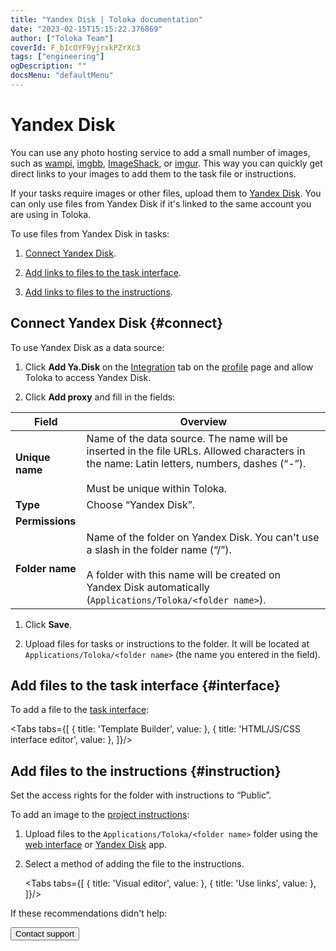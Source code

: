 ```yaml
---
title: "Yandex Disk | Toloka documentation"
date: "2023-02-15T15:15:22.376869"
author: ["Toloka Team"]
coverId: F_bIcOYF9yjrxkPZrXc3
tags: ["engineering"]
ogDescription: ""
docsMenu: "defaultMenu"
---
```



# Yandex Disk

<Note mode="note" title="Note">

You can use any photo hosting service to add a small number of images, such as [wampi](https://wampi.ru/?lang=en), [imgbb](https://imgbb.com/), [ImageShack](https://imageshack.com/), or [imgur](https://imgur.com/). This way you can quickly get direct links to your images to add them to the task file or instructions.

</Note>

If your tasks require images or other files, upload them to [Yandex Disk](https://disk.yandex.com). You can only use files from Yandex Disk if it's linked to the same account you are using in Toloka.

To use files from Yandex Disk in tasks:

1. [Connect Yandex Disk](#connect).

1. [Add links to files to the task interface](#interface).

1. [Add links to files to the instructions](#instruction).

## Connect Yandex Disk {#connect}

To use Yandex Disk as a data source:

1. Click **Add Ya.Disk** on the [Integration](https://platform.toloka.ai/requester/profile/integration) tab on the [profile](https://platform.toloka.ai/requester/profile) page and allow Toloka to access Yandex Disk.

1. Click **Add proxy** and fill in the fields:

**Field**|**Overview**
----- | -----
**Unique name** | Name of the data source. The name will be inserted in the file URLs. Allowed characters in the name: Latin letters, numbers, dashes (“-”).<br/><br/>    Must be unique within Toloka.
**Type** | Choose “Yandex Disk”.
**Permissions** | <PrepareDataTable1/>
**Folder name** | Name of the folder on Yandex Disk. You can't use a slash in the folder name (“/”).<br/><br/>    A folder with this name will be created on Yandex Disk automatically (`Applications/Toloka/<folder name>`).

1. Click **Save**.

1. Upload files for tasks or instructions to the folder. It will be located at `Applications/Toloka/<folder name>` (the name you entered in the field).

## Add files to the task interface {#interface}

To add a file to the [task interface](/docs/guide/spec):

<Tabs tabs={[
  { title: 'Template Builder', value: <PrepareDataList1/> },
  { title: 'HTML/JS/CSS interface editor', value: <PrepareDataList2/> },
]}/>

## Add files to the instructions {#instruction}

<Note mode="warning" title="Warning">

Set the access rights for the folder with instructions to “Public”.

</Note>

To add an image to the [project instructions](/docs/guide/instruction):

1. Upload files to the `Applications/Toloka/<folder name>` folder using the [web interface](https://disk.yandex.com/client/disk) or [Yandex Disk](https://disk.yandex.com/promo/download) app.

1. Select a method of adding the file to the instructions.

    <Tabs tabs={[
      { title: 'Visual editor', value: <PrepareDataList3/> },
      { title: 'Use links', value: <PrepareDataList4/> },
    ]}/>

If these recommendations didn't help:

<Button themeColor="light" view="default" size="l" type="link" url="/docs/guide/troubleshooting/support?form-source=guide-prepare-data">Contact support</Button>
